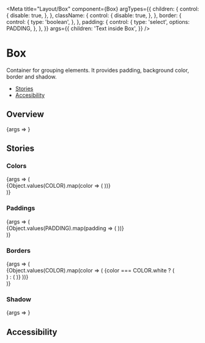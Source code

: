 

<Meta
  title="Layout/Box"
  component={Box}
  argTypes={{
    children: {
      control: {
        disable: true,
      },
    },
    className: {
      control: {
        disable: true,
      },
    },
    border: {
      control: {
        type: 'boolean',
      },
    },
    padding: {
      control: {
        type: 'select',
        options: PADDING,
      },
    },
  }}
  args={{
    children: 'Text inside Box',
  }}
/>

# Box

Container for grouping elements. It provides padding, background color, border and shadow.

- [Stories](#stories)
- [Accesibility](#accessibility)

## Overview

<Canvas>
  <Story name="Default">{args => <Box {...args} />}</Story>
</Canvas>

<ArgsTable story="Default" />

## Stories

### Colors

<Canvas>
  <Story name="Colors">
    {args => (
      <div>
        {Object.values(COLOR).map(color => (
          <StoryVariant key={color} label={`color - ${color}`}>
            <Box {...args} color={color} />
          </StoryVariant>
        ))}
      </div>
    )}
  </Story>
</Canvas>

### Paddings

<Canvas>
  <Story name="Paddings">
    {args => (
      <div>
        {Object.values(PADDING).map(padding => (
          <StoryVariant label={`padding - ${padding}`} key={padding}>
            <Box {...args} color="blue-40" padding={padding} />
          </StoryVariant>
        ))}
      </div>
    )}
  </Story>
</Canvas>

### Borders

<Canvas>
  <Story name="Borders">
    {args => (
      <div>
        {Object.values(COLOR).map(color => (
          <StoryVariant label={`border color - ${color}`} key={color}>
            {color === COLOR.white ? (
              <div className="sg-story-variant-dark-box">
                <Box
                  {...args}
                  color="blue-40"
                  border
                  borderColor={COLOR[color]}
                />
              </div>
            ) : (
              <Box {...args} border borderColor={color} />
            )}
          </StoryVariant>
        ))}
      </div>
    )}
  </Story>
</Canvas>

### Shadow

<Canvas>
  <Story name="Shadow">
    {args => <Box {...args} color="blue-40" shadow />}
  </Story>
</Canvas>

## Accessibility

<BoxA11y />
